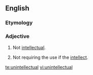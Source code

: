 ==English==

===Etymology===
{{prefix|un|intellectual}}

===Adjective===
{{en-adj}}

# {{context|of a person}} Not [[intellectual]].
# {{context|of a task}} Not requiring the use if the [[intellect]].

[[te:unintellectual]]
[[vi:unintellectual]]